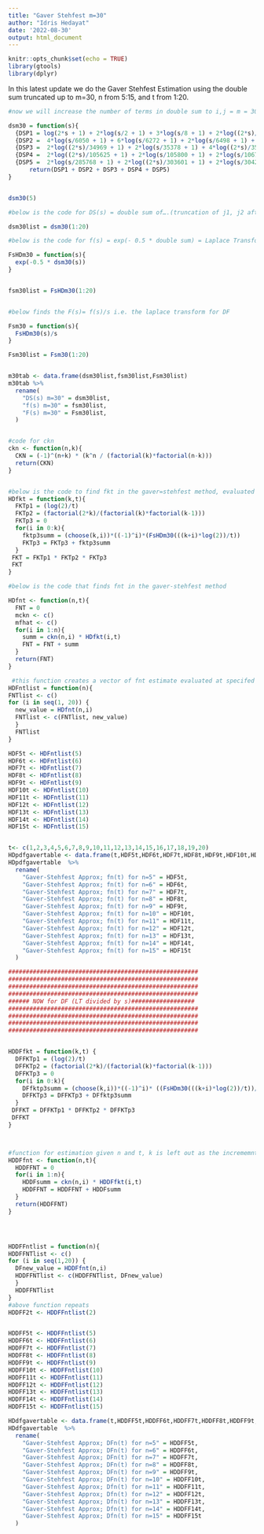 ```yaml
---
title: "Gaver Stehfest m=30"
author: "Idris Hedayat"
date: '2022-08-30'
output: html_document
---
```


```r
knitr::opts_chunk$set(echo = TRUE)
library(gtools)
library(dplyr)
```

In this latest update we do the Gaver Stehfest Estimation using the double sum truncated up to m=30, n from 5:15, and t from 1:20.

``` r

#now we will increase the number of terms in double sum to i,j = m = 30

dsm30 = function(s){
  {DSP1 = log(2*s + 1) + 2*log(s/2 + 1) + 3*log(s/8 + 1) + 2*log((2*s)/9 + 1) + 4*log(s/18 + 1) + 2*log((2*s)/25 + 1) + 4*log(s/32 + 1) + 4*log(s/50 + 1) + 2*log((2*s)/49 + 1) + 6*log(s/72 + 1) + 3*log((2*s)/81 + 1) + 4*log(s/98 + 1) + 2*log((2*s)/121 + 1) + 5*log(s/128 + 1) + 6*log(s/162 + 1) + 2*log((2*s)/169 + 1) + 6*log(s/200 + 1) + 4*log((2*s)/225 + 1) + 4*log(s/242 + 1) + 8*log(s/288 + 1) + 2*log((2*s)/289 + 1) + 4*log(s/338 + 1) + 2*log((2*s)/361 + 1) + 6*log(s/392 + 1) + 4*log((2*s)/441 + 1) + 8*log(s/450 + 1) + 4*log(s/512 + 1) + 2*log((2*s)/529 + 1) + 2*log(s/578 + 1) + 3*log((2*s)/625 + 1) + 7*log(s/648 + 1) + 2*log(s/722 + 1) + 4*log((2*s)/729 + 1) + 6*log(s/800 + 1) + 2*log((2*s)/841 + 1) + 6*log(s/882 + 1) + 4*log(s/968 + 1) + 2*log(s/1058 + 1) + 2*log((2*s)/1089 + 1) + 8*log(s/1152 + 1) + 2*log((2*s)/1225 + 1) + 4*log(s/1250 + 1) + 4*log(s/1352 + 1) + 6*log(s/1458 + 1) + 2*log((2*s)/1521 + 1) + 6*log(s/1568 + 1) + 2*log(s/1682 + 1) + 10*log(s/1800 + 1) + 4*log((2*s)/2025 + 1) + 3*log(s/2048 + 1) + 4*log(s/2178 + 1) + 2*log(s/2312 + 1) + log((2*s)/2401 + 1) + 4*log(s/2450 + 1) + 8*log(s/2592 + 1) + 2*log((2*s)/2601 + 1) + 2*log(s/2888 + 1) + 2*log((2*s)/3025 + 1) + 4*log(s/3042 + 1) + 6*log(s/3200 + 1) + 2*log((2*s)/3249 + 1) + 8*log(s/3528 + 1) + 4*log(s/3872 + 1) + 4*log((2*s)/3969 + 1) + 8*log(s/4050 + 1) + 2*log((2*s)/4225 + 1) + 2*log(s/4232 + 1) + 6*log(s/4608 + 1) + 2*log((2*s)/4761 + 1) + 2*log(s/4802 + 1) + 5*log(s/5000 + 1) + 2*log(s/5202 + 1) + 4*log(s/5408 + 1) + 4*log((2*s)/5625 + 1) + 6*log(s/5832 + 1) + 2*log((2*s)/5929 + 1)}
  {DSP2 =  4*log(s/6050 + 1) + 6*log(s/6272 + 1) + 2*log(s/6498 + 1) + 3*log((2*s)/6561 + 1) + 2*log(s/6728 + 1) + 10*log(s/7200 + 1) + 2*log((2*s)/7225 + 1) + 2*log((2*s)/7569 + 1) + 6*log(s/7938 + 1) + 2*log(s/8192 + 1) + 2*log((2*s)/8281 + 1) + 4*log(s/8450 + 1) + 4*log(s/8712 + 1) + 2*log((2*s)/9025 + 1) + 2*log(s/9248 + 1) + 2*log(s/9522 + 1) + 6*log(s/9800 + 1) + 2*log((2*s)/9801 + 1) + 7*log(s/10368 + 1) + 4*log((2*s)/11025 + 1) + 6*log(s/11250 + 1) + 2*log(s/11552 + 1) + 4*log(s/11858 + 1) + 4*log(s/12168 + 1) + 4*log(s/12800 + 1) + 4*log(s/13122 + 1) + 2*log((2*s)/13225 + 1) + 2*log((2*s)/13689 + 1) + 8*log(s/14112 + 1) + 2*log((2*s)/14161 + 1) + 2*log(s/14450 + 1) + log((2*s)/14641 + 1) + 2*log(s/15138 + 1) + 4*log(s/15488 + 1) + 2*log((2*s)/15625 + 1) + 8*log(s/16200 + 1) + 4*log(s/16562 + 1) + 2*log(s/16928 + 1) + 2*log((2*s)/17689 + 1) + 2*log(s/18050 + 1) + 4*log((2*s)/18225 + 1) + 4*log(s/18432 + 1) + 3*log(s/19208 + 1) + 4*log(s/19602 + 1) + 4*log(s/20000 + 1) + 2*log((2*s)/20449 + 1) + 2*log(s/20808 + 1) + 2*log((2*s)/21025 + 1) + 2*log((2*s)/21609 + 1) + 4*log(s/21632 + 1) + 6*log(s/22050 + 1) + 6*log(s/23328 + 1) + 2*log((2*s)/23409 + 1) + 4*log(s/24200 + 1) + 4*log(s/25088 + 1) + 2*log((2*s)/25921 + 1) + 2*log(s/25992 + 1) + 2*log(s/26450 + 1) + 2*log(s/26912 + 1) + 2*log((2*s)/27225 + 1) + 4*log(s/27378 + 1) + 2*log(s/28322 + 1) + log((2*s)/28561 + 1) + 8*log(s/28800 + 1) + 2*log((2*s)/29241 + 1) + 2*log(s/29282 + 1) + 2*log((2*s)/30625 + 1) + 2*log(s/31250 + 1) + 6*log(s/31752 + 1) + log(s/32768 + 1) + 4*log(s/33800 + 1) + 4*log(s/34848 + 1)}
  {DSP3 =  2*log((2*s)/34969 + 1) + 2*log(s/35378 + 1) + 4*log((2*s)/35721 + 1) + 6*log(s/36450 + 1) + 2*log(s/36992 + 1) + 2*log((2*s)/38025 + 1) + 2*log(s/38088 + 1) + 4*log(s/39200 + 1) + 4*log(s/40898 + 1) + 2*log((2*s)/41209 + 1) + 4*log(s/41472 + 1) + 2*log(s/42050 + 1) + 2*log((2*s)/42849 + 1) + 2*log(s/43218 + 1) + 2*log((2*s)/43681 + 1) + 6*log(s/45000 + 1) + 2*log(s/46208 + 1) + 2*log(s/46818 + 1) + 4*log(s/47432 + 1) + 4*log(s/48672 + 1) + 2*log((2*s)/48841 + 1) + 3*log((2*s)/50625 + 1) + 2*log(s/51200 + 1) + 2*log(s/51842 + 1) + 3*log(s/52488 + 1) + 2*log((2*s)/53361 + 1) + 4*log(s/54450 + 1) + 6*log(s/56448 + 1) + 2*log(s/57122 + 1) + 2*log(s/57800 + 1) + 2*log(s/58482 + 1) + 2*log((2*s)/59049 + 1) + 2*log(s/60552 + 1) + 2*log((2*s)/61009 + 1) + 2*log(s/61250 + 1) + 2*log(s/61952 + 1) + 2*log((2*s)/64009 + 1) + 6*log(s/64800 + 1) + 2*log((2*s)/65025 + 1) + 4*log(s/66248 + 1) + 2*log(s/67712 + 1) + 2*log((2*s)/68121 + 1) + 2*log(s/69938 + 1) + 4*log(s/71442 + 1) + 2*log(s/72200 + 1) + 2*log(s/73728 + 1) + 2*log((2*s)/74529 + 1) + 2*log((2*s)/75625 + 1) + 4*log(s/76050 + 1) + 2*log(s/76832 + 1) + 2*log(s/78408 + 1) + 3*log(s/80000 + 1) + 2*log((2*s)/81225 + 1) + 2*log(s/82418 + 1) + 2*log(s/83232 + 1) + log((2*s)/83521 + 1) + 2*log(s/85698 + 1) + 2*log(s/86528 + 1) + 2*log(s/87362 + 1) + 6*log(s/88200 + 1) + 2*log((2*s)/88209 + 1) + 2*log((2*s)/89401 + 1) + 4*log(s/93312 + 1) + 2*log(s/96800 + 1) + 2*log(s/97682 + 1) + 2*log((2*s)/99225 + 1) + 2*log(s/100352 + 1) + 4*log(s/101250 + 1) + 2*log((2*s)/101761 + 1) + 2*log(s/103968 + 1) + 2*log((2*s)/104329 + 1)}
  {DSP4 =  2*log((2*s)/105625 + 1) + 2*log(s/105800 + 1) + 2*log(s/106722 + 1) + 2*log(s/107648 + 1) + 2*log(s/109512 + 1) + 2*log(s/113288 + 1) + 4*log(s/115200 + 1) + log(s/117128 + 1) + 2*log(s/118098 + 1) + 2*log((2*s)/119025 + 1) + 2*log(s/122018 + 1) + 2*log((2*s)/123201 + 1) + 2*log(s/125000 + 1) + 4*log(s/127008 + 1) + 2*log((2*s)/127449 + 1) + 2*log(s/128018 + 1) + 2*log(s/130050 + 1) + log((2*s)/130321 + 1) + 2*log(s/135200 + 1) + 2*log(s/136242 + 1) + 2*log(s/139392 + 1) + 2*log((2*s)/140625 + 1) + 2*log(s/141512 + 1) + 2*log((2*s)/142129 + 1) + 4*log(s/145800 + 1) + 2*log(s/149058 + 1) + 2*log(s/151250 + 1) + 2*log(s/152352 + 1) + 2*log((2*s)/152881 + 1) + 2*log(s/156800 + 1) + 2*log((2*s)/159201 + 1) + 2*log(s/162450 + 1) + 2*log(s/163592 + 1) + 2*log((2*s)/164025 + 1) + log(s/165888 + 1) + 2*log(s/168200 + 1) + 2*log(s/172872 + 1) + 2*log(s/176418 + 1) + 2*log(s/178802 + 1) + 4*log(s/180000 + 1) + 2*log((2*s)/180625 + 1) + 2*log((2*s)/189225 + 1) + 2*log(s/189728 + 1) + 2*log((2*s)/190969 + 1) + log((2*s)/194481 + 1) + 2*log(s/194688 + 1) + 2*log(s/198450 + 1) + 2*log(s/203522 + 1) + 2*log(s/207368 + 1) + 2*log(s/209952 + 1) + 2*log((2*s)/210681 + 1) + 2*log(s/211250 + 1) + 2*log(s/217800 + 1) + 2*log((2*s)/225625 + 1) + 2*log(s/225792 + 1) + log(s/228488 + 1) + 2*log((2*s)/233289 + 1) + 2*log(s/238050 + 1) + 2*log(s/242208 + 1) + 2*log((2*s)/243049 + 1) + 2*log(s/245000 + 1) + 2*log(s/246402 + 1) + 2*log(s/259200 + 1) + 2*log((2*s)/263169 + 1) + 2*log(s/264992 + 1) + 2*log((2*s)/275625 + 1) + log((2*s)/279841 + 1) + 2*log(s/281250 + 1) + 2*log(s/284258 + 1)}
  {DSP5 =  2*log(s/285768 + 1) + 2*log((2*s)/303601 + 1) + 2*log(s/304200 + 1) + log(s/307328 + 1) + 2*log((2*s)/321489 + 1) + 2*log(s/328050 + 1) + 2*log(s/329672 + 1) + 2*log((2*s)/330625 + 1) + 2*log(s/352800 + 1) + 2*log((2*s)/370881 + 1) + 2*log(s/378450 + 1) + 2*log((2*s)/385641 + 1) + log((2*s)/390625 + 1) + log(s/405000 + 1) + 2*log((2*s)/444889 + 1) + 2*log((2*s)/455625 + 1) + 2*log((2*s)/525625 + 1) + log((2*s)/531441 + 1) + 2*log((2*s)/613089 + 1) + log((2*s)/707281 + 1)}
      return(DSP1 + DSP2 + DSP3 + DSP4 + DSP5)                        
}


dsm30(5)

#below is the code for DS(s) = double sum of….(truncation of j1, j2 after m terms) evaluated from s = 1:20

dsm30list = dsm30(1:20)

#below is the code for f(s) = exp(- 0.5 * double sum) = Laplace Transform for density

FsHDm30 = function(s){
  exp(-0.5 * dsm30(s))
}


fsm30list = FsHDm30(1:20)


#below finds the F(s)= f(s)/s i.e. the laplace transform for DF

Fsm30 = function(s){
  FsHDm30(s)/s
}

Fsm30list = Fsm30(1:20)


m30tab <- data.frame(dsm30list,fsm30list,Fsm30list)
m30tab %>%
  rename(
    "DS(s) m=30" = dsm30list,
    "f(s) m=30" = fsm30list,
    "F(s) m=30" = Fsm30list,
  )


#code for ckn
ckn <- function(n,k){
  CKN = (-1)^(n+k) * (k^n / (factorial(k)*factorial(n-k)))
  return(CKN)
}


#below is the code to find fkt in the gaver=stehfest method, evaluated using the double summation truncated at m=20
HDfkt = function(k,t){
  FKTp1 = (log(2)/t) 
  FKTp2 = (factorial(2*k)/(factorial(k)*factorial(k-1))) 
  FKTp3 = 0
  for(i in 0:k){
    fktp3summ = (choose(k,i))*((-1)^i)*(FsHDm30(((k+i)*log(2))/t))
    FKTp3 = FKTp3 + fktp3summ
  }
 FKT = FKTp1 * FKTp2 * FKTp3
 FKT
}

#below is the code that finds fnt in the gaver-stehfest method

HDfnt <- function(n,t){
  FNT = 0
  mckn <- c()
  mfhat <- c()
  for(i in 1:n){
    summ = ckn(n,i) * HDfkt(i,t)
    FNT = FNT + summ
  }
  return(FNT)
}

 #this function creates a vector of fnt estimate evaluated at specifed n, for t from 1 to 20
HDFntlist = function(n){
FNTlist <- c()
for (i in seq(1, 20)) {
  new_value = HDfnt(n,i)
  FNTlist <- c(FNTlist, new_value)
  }
  FNTlist
}

HDF5t <- HDFntlist(5)
HDF6t <- HDFntlist(6)
HDF7t <- HDFntlist(7)
HDF8t <- HDFntlist(8)
HDF9t <- HDFntlist(9)
HDF10t <- HDFntlist(10)
HDF11t <- HDFntlist(11)
HDF12t <- HDFntlist(12)
HDF13t <- HDFntlist(13)
HDF14t <- HDFntlist(14)
HDF15t <- HDFntlist(15)


t<- c(1,2,3,4,5,6,7,8,9,10,11,12,13,14,15,16,17,18,19,20)
HDpdfgavertable <- data.frame(t,HDF5t,HDF6t,HDF7t,HDF8t,HDF9t,HDF10t,HDF11t,HDF12t,HDF13t, HDF14t,HDF15t)
HDpdfgavertable  %>%
  rename(
    "Gaver-Stehfest Approx; fn(t) for n=5" = HDF5t,
    "Gaver-Stehfest Approx; fn(t) for n=6" = HDF6t,
    "Gaver-Stehfest Approx; fn(t) for n=7" = HDF7t,
    "Gaver-Stehfest Approx; fn(t) for n=8" = HDF8t,
    "Gaver-Stehfest Approx; fn(t) for n=9" = HDF9t,
    "Gaver-Stehfest Approx; fn(t) for n=10" = HDF10t,
    "Gaver-Stehfest Approx; fn(t) for n=11" = HDF11t,
    "Gaver-Stehfest Approx; fn(t) for n=12" = HDF12t,
    "Gaver-Stehfest Approx; fn(t) for n=13" = HDF13t,
    "Gaver-Stehfest Approx; fn(t) for n=14" = HDF14t,
    "Gaver-Stehfest Approx; fn(t) for n=15" = HDF15t
  )

######################################################
######################################################
######################################################
######################################################
###### NOW for DF (LT divided by s)##################
######################################################
######################################################
######################################################
######################################################


HDDFfkt = function(k,t) { 
  DFFKTp1 = (log(2)/t) 
  DFFKTp2 = (factorial(2*k)/(factorial(k)*factorial(k-1))) 
  DFFKTp3 = 0
  for(i in 0:k){
    DFfktp3summ = (choose(k,i))*((-1)^i)* ((FsHDm30(((k+i)*log(2))/t))/  (((k+i)*log(2))/t))
    DFFKTp3 = DFFKTp3 + DFfktp3summ
  }
 DFFKT = DFFKTp1 * DFFKTp2 * DFFKTp3
 DFFKT
}



#function for estimation given n and t, k is left out as the incrememnts in the for loop represent each k
HDDFfnt <- function(n,t){
  HDDFFNT = 0
  for(i in 1:n){
    HDDFsumm = ckn(n,i) * HDDFfkt(i,t)
    HDDFFNT = HDDFFNT + HDDFsumm
  }
  return(HDDFFNT)
}




HDDFFntlist = function(n){
HDDFFNTlist <- c()
for (i in seq(1,20)) {
  DFnew_value = HDDFfnt(n,i)
  HDDFFNTlist <- c(HDDFFNTlist, DFnew_value)
  }
  HDDFFNTlist
}
#above function repeats 
HDDFF2t <- HDDFFntlist(2)


HDDFF5t <- HDDFFntlist(5)
HDDFF6t <- HDDFFntlist(6)
HDDFF7t <- HDDFFntlist(7)
HDDFF8t <- HDDFFntlist(8)
HDDFF9t <- HDDFFntlist(9)
HDDFF10t <- HDDFFntlist(10)
HDDFF11t <- HDDFFntlist(11)
HDDFF12t <- HDDFFntlist(12)
HDDFF13t <- HDDFFntlist(13)
HDDFF14t <- HDDFFntlist(14)
HDDFF15t <- HDDFFntlist(15)

HDdfgavertable <- data.frame(t,HDDFF5t,HDDFF6t,HDDFF7t,HDDFF8t,HDDFF9t,HDDFF10t,HDDFF11t,HDDFF12t,HDDFF13t,HDDFF14t,HDDFF15t)
HDdfgavertable  %>%
  rename(
    "Gaver-Stehfest Approx; DFn(t) for n=5" = HDDFF5t,
    "Gaver-Stehfest Approx; DFn(t) for n=6" = HDDFF6t,
    "Gaver-Stehfest Approx; DFn(t) for n=7" = HDDFF7t,
    "Gaver-Stehfest Approx; DFn(t) for n=8" = HDDFF8t,
    "Gaver-Stehfest Approx; DFn(t) for n=9" = HDDFF9t,
    "Gaver-Stehfest Approx; DFn(t) for n=10" = HDDFF10t,
    "Gaver-Stehfest Approx; Dfn(t) for n=11" = HDDFF11t,
    "Gaver-Stehfest Approx; Dfn(t) for n=12" = HDDFF12t,
    "Gaver-Stehfest Approx; Dfn(t) for n=13" = HDDFF13t,
    "Gaver-Stehfest Approx; Dfn(t) for n=14" = HDDFF14t,
    "Gaver-Stehfest Approx; Dfn(t) for n=15" = HDDFF15t
  )



```